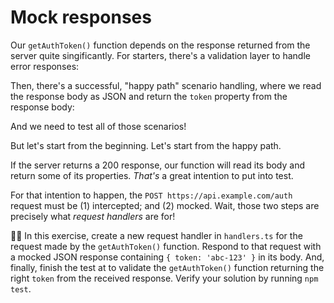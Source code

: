 # Mock responses

<EpicVideo url="https://www.epicweb.dev/workshops/mocking-techniques-in-vitest/network/mock-responses" />

Our `getAuthToken()` function depends on the response returned from the server quite singificantly. For starters, there's a validation layer to handle error responses:

<CodeFile file="get-auth-token.ts" range="16-22" />

Then, there's a successful, "happy path" scenario handling, where we read the response body as JSON and return the `token` property from the response body:

<CodeFile file="get-auth-token.ts" range="24-28" highlight="27" />

And we need to test all of those scenarios!

But let's start from the beginning. Let's start from the happy path.

If the server returns a 200 response, our function will read its body and return some of its properties. _That's_ a great intention to put into test.

For that intention to happen, the `POST https://api.example.com/auth` request must be (1) intercepted; and (2) mocked. Wait, those two steps are precisely what _request handlers_ are for!

👨‍💼 In this exercise, create a new request handler in `handlers.ts` for the request made by the `getAuthToken()` function. Respond to that request with a mocked JSON response containing `{ token: 'abc-123' }` in its body. And, finally, finish the test at <InlineFile file="get-auth-token.test.ts" /> to validate the `getAuthToken()` function returning the right `token` from the received response. Verify your solution by running `npm test`.
